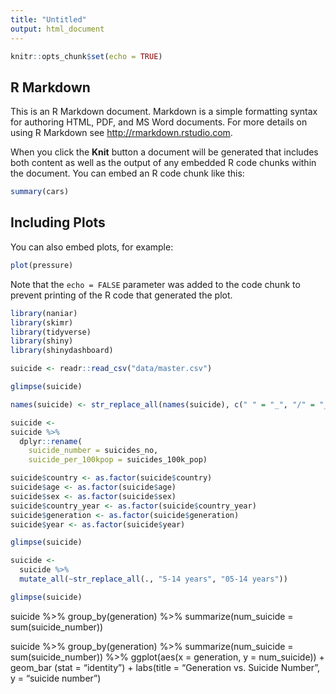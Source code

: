```yaml
---
title: "Untitled"
output: html_document
---
```


```r
knitr::opts_chunk$set(echo = TRUE)
```

## R Markdown

This is an R Markdown document. Markdown is a simple formatting syntax for authoring HTML, PDF, and MS Word documents. For more details on using R Markdown see <http://rmarkdown.rstudio.com>.

When you click the **Knit** button a document will be generated that includes both content as well as the output of any embedded R code chunks within the document. You can embed an R code chunk like this:

```r
summary(cars)
```

## Including Plots

You can also embed plots, for example:

```r
plot(pressure)
```

Note that the `echo = FALSE` parameter was added to the code chunk to prevent printing of the R code that generated the plot.

```r
library(naniar)
library(skimr)
library(tidyverse)
library(shiny)
library(shinydashboard)
```

```r
suicide <- readr::read_csv("data/master.csv")
```


```r
glimpse(suicide)
```

```r
names(suicide) <- str_replace_all(names(suicide), c(" " = "_", "/" = "_", "-" = "_"))
```

```r
suicide <-
suicide %>% 
  dplyr::rename(
    suicide_number = suicides_no,
    suicide_per_100kpop = suicides_100k_pop)
```


```r
suicide$country <- as.factor(suicide$country)
suicide$age <- as.factor(suicide$age)
suicide$sex <- as.factor(suicide$sex)
suicide$country_year <- as.factor(suicide$country_year)
suicide$generation <- as.factor(suicide$generation)
suicide$year <- as.factor(suicide$year)
```

```r
glimpse(suicide)
```

```r
suicide <-
  suicide %>% 
  mutate_all(~str_replace_all(., "5-14 years", "05-14 years"))
```

```r
glimpse(suicide)
```

suicide %>% 
  group_by(generation) %>% 
  summarize(num_suicide = sum(suicide_number))
  
suicide %>% 
  group_by(generation) %>% 
  summarize(num_suicide = sum(suicide_number)) %>% 
  ggplot(aes(x = generation, y = num_suicide)) +
  geom_bar (stat = "identity") +
  labs(title = "Generation vs. Suicide Number",
       y = "suicide number")

